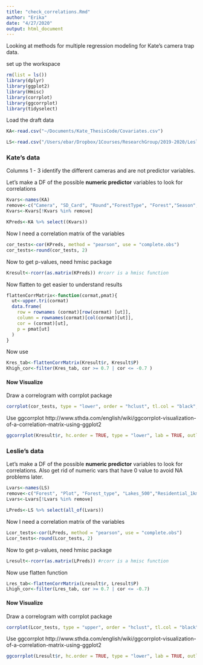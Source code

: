 ```yaml
---
title: "check_correlations.Rmd"
author: "Erika"
date: "4/27/2020"
output: html_document
---
```


Looking at methods for multiple regression modeling for Kate's camera trap data.

set up the workspace
```r
rm(list = ls())
library(dplyr)
library(ggplot2)
library(Hmisc)
library(corrplot)
library(ggcorrplot)
library(tidyselect)

```
Load the draft data
```r
KA<-read.csv("~/Documents/Kate_ThesisCode/Covariates.csv")

LS<-read.csv("/Users/ebar/Dropbox/1Courses/ResearchGroup/2019-2020/Leslie/SYEvariables.csv")
```

### Kate's data
Columns 1 - 3 identify the different cameras and are not predictor variables. 

Let's make a DF of the possible **numeric predictor** variables to look for correlations

```r
Kvars<-names(KA)
remove<-c("Camera", "SD_Card", "Round","ForestType", "Forest","Season", "Cam_Model", "P_Barren50","P_Barren100", "PlotShape50", "PlotShape100")
Kvars<-Kvars[!Kvars %in% remove]

KPreds<-KA %>% select((Kvars))
```
Now I need a correlation matrix of the variables

```r
cor_tests<-cor(KPreds, method = "pearson", use = "complete.obs")
cor_tests<-round(cor_tests, 2)
```
Now to get p-values, need hmisc package
```r
Kresult<-rcorr(as.matrix(KPreds)) #rcorr is a hmisc function

```
Now flatten to get easier to understand results
```r
flattenCorrMatrix<-function(cormat,pmat){
  ut<-upper.tri(cormat)
  data.frame(
    row = rownames (cormat)[row(cormat) [ut]],
    column = rownames(cormat)[col(cormat)[ut]],
    cor = (cormat)[ut],
    p = pmat[ut]
  )
}
```
Now use
```r
Kres_tab<-flattenCorrMatrix(Kresult$r, Kresult$P)
Khigh_cor<-filter(Kres_tab, cor >= 0.7 | cor <= -0.7 )
```
#### Now Visualize

Draw a correlogram with corrplot package

```r
corrplot(cor_tests, type = "lower", order = "hclust", tl.col = "black", tl.srt = 45)
```
Use ggcorrplot
http://www.sthda.com/english/wiki/ggcorrplot-visualization-of-a-correlation-matrix-using-ggplot2

```r
ggcorrplot(Kresult$r, hc.order = TRUE, type = "lower", lab = TRUE, outline.col = "white", p.mat = Kresult$P, insig = "blank" )
```

### Leslie's data

Let's make a DF of the possible **numeric predictor** variables to look for correlations. Also get rid of numeric vars that have 0 value to avoid NA problems later.

```r
Lvars<-names(LS)
remove<-c("Forest", "Plot", "Forest_type", "Lakes_500","Residential_1km","Lakes_1km")
Lvars<-Lvars[!Lvars %in% remove]

LPreds<-LS %>% select(all_of(Lvars))
```
Now I need a correlation matrix of the variables

```r
Lcor_tests<-cor(LPreds, method = "pearson", use = "complete.obs")
Lcor_tests<-round(Lcor_tests, 2)
```
Now to get p-values, need hmisc package
```r
Lresult<-rcorr(as.matrix(LPreds)) #rcorr is a hmisc function
```

Now use flatten function
```r
Lres_tab<-flattenCorrMatrix(Lresult$r, Lresult$P)
Lhigh_cor<-filter(Lres_tab, cor >= 0.7 | cor <= -0.7)
```
#### Now Visualize

Draw a correlogram with corrplot package

```r
corrplot(Lcor_tests, type = "upper", order = "hclust", tl.col = "black", tl.srt = 45)
```
Use ggcorrplot
http://www.sthda.com/english/wiki/ggcorrplot-visualization-of-a-correlation-matrix-using-ggplot2

```r
ggcorrplot(Lresult$r, hc.order = TRUE, type = "lower", lab = TRUE, outline.col = "white", p.mat = Lresult$P, insig = "blank" )
```

